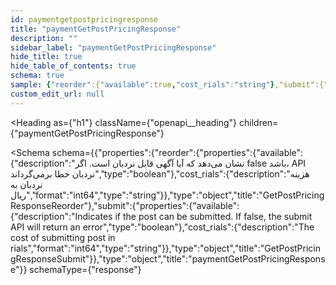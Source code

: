 ```yaml
---
id: paymentgetpostpricingresponse
title: "paymentGetPostPricingResponse"
description: ""
sidebar_label: "paymentGetPostPricingResponse"
hide_title: true
hide_table_of_contents: true
schema: true
sample: {"reorder":{"available":true,"cost_rials":"string"},"submit":{"available":true,"cost_rials":"string"}}
custom_edit_url: null
---
```



<Heading
  as={"h1"}
  className={"openapi__heading"}
  children={"paymentGetPostPricingResponse"}
>
</Heading>





<Schema
  schema={{"properties":{"reorder":{"properties":{"available":{"description":"نشان می‌دهد که آیا آگهی قابل نردبان است. اگر false باشد، API نردبان خطا برمی‌گرداند","type":"boolean"},"cost_rials":{"description":"هزینه نردبان به ریال","format":"int64","type":"string"}},"type":"object","title":"GetPostPricingResponseReorder"},"submit":{"properties":{"available":{"description":"Indicates if the post can be submitted. If false, the submit API will return an error","type":"boolean"},"cost_rials":{"description":"The cost of submitting post in rials","format":"int64","type":"string"}},"type":"object","title":"GetPostPricingResponseSubmit"}},"type":"object","title":"paymentGetPostPricingResponse"}}
  schemaType={"response"}
>
  
</Schema>
            